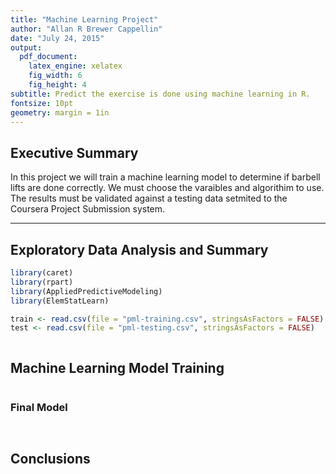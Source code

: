 ```yaml
---
title: "Machine Learning Project"
author: "Allan R Brewer Cappellin"
date: "July 24, 2015"
output:
  pdf_document:
    latex_engine: xelatex
    fig_width: 6
    fig_height: 4
subtitle: Predict the exercise is done using machine learning in R.
fontsize: 10pt
geometry: margin = 1in
---
```


## Executive Summary

In this project we will train a machine learning model to determine if barbell lifts are done correctly. We must choose the varaibles and algorithim to use. The results must be validated against a testing data setmited to the Coursera Project Submission system.

---

## Exploratory Data Analysis and Summary

```r
library(caret)
library(rpart)
library(AppliedPredictiveModeling)
library(ElemStatLearn)
```

```r
train <- read.csv(file = "pml-training.csv", stringsAsFactors = FALSE)
test <- read.csv(file = "pml-testing.csv", stringsAsFactors = FALSE)
```


```r

```



## Machine Learning Model Training


```r

```


### Final Model


```r

```


```r

```

## Conclusions

